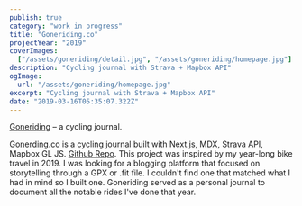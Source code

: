 ```yaml
---
publish: true
category: "work in progress"
title: "Goneriding.co"
projectYear: "2019"
coverImages:
  ["/assets/goneriding/detail.jpg", "/assets/goneriding/homepage.jpg"]
description: "Cycling journal with Strava + Mapbox API"
ogImage:
  url: "/assets/goneriding/homepage.jpg"
excerpt: "Cycling journal with Strava + Mapbox API"
date: "2019-03-16T05:35:07.322Z"
---
```


<GalleryComposable>
  <VideoWithCaptionComposable src="/assets/goneriding/video.mp4" span={2}>
    <span>
      <a href="https://goneriding.co">Goneriding</a> – a cycling journal.
    </span>
  </VideoWithCaptionComposable>
  <ImageWithCaption
    src="/assets/goneriding/homepage.jpg"
    caption="Homepage. Entries filterable by country."
    span={1}
  ></ImageWithCaption>
  <ImageWithCaption
    src="/assets/goneriding/detail.jpg"
    caption="Detail view of each entry. Mapbox's API provided the sleek 3D map renderer, with route data from my Strava datastream."
    span={1}
  />
</GalleryComposable>

[Gonerding.co](https://goneriding.co) is a cycling journal built with Next.js, MDX, Strava API, Mapbox GL JS. [Github Repo](https://github.com/aboutjax/goneriding-next). This project was inspired by my year-long bike travel in 2019. I was looking for a blogging platform that focused on storytelling through a GPX or .fit file. I couldn't find one that matched what I had in mind so I built one. Goneriding served as a personal journal to document all the notable rides I've done that year.
